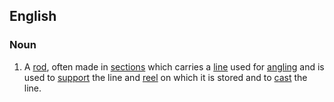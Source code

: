 ==English==

===Noun===
{{en-noun|sg=[[fishing]] [[rod]]}}

# A [[rod]], often made in [[sections]] which carries a [[line]] used for [[angling]] and is used to [[support]] the line and [[reel]] on which it is stored and to [[cast]] the line.